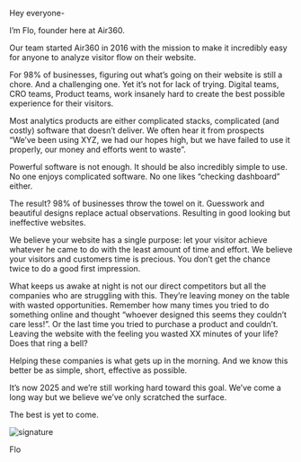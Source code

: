 Hey everyone-

I’m Flo, founder here at Air360.

Our team started Air360 in 2016 with the mission to make it incredibly easy for anyone to analyze visitor flow on their website.

For 98% of businesses, figuring out what’s going on their website is still a chore. And a challenging one. Yet it’s not for lack of trying. Digital teams, CRO teams, Product teams, work insanely hard to create the best possible experience for their visitors.

Most analytics products are either complicated stacks, complicated (and costly) software that doesn’t deliver. We often hear it from prospects “We’ve been using XYZ, we had our hopes high, but we have failed to use it properly, our money and efforts went to waste”.

Powerful software is not enough. It should be also incredibly simple to use. No one enjoys complicated software. No one likes “checking dashboard” either.

The result? 98% of businesses throw the towel on it. Guesswork and beautiful designs replace actual observations. Resulting in good looking but ineffective websites.

We believe your website has a single purpose: let your visitor achieve whatever he came to do with the least amount of time and effort. We believe your visitors and customers time is precious. You don’t get the chance twice to do a good first impression.

What keeps us awake at night is not our direct competitors but all the companies who are struggling with this. They’re leaving money on the table with wasted opportunities. Remember how many times you tried to do something online and thought “whoever designed this seems they couldn’t care less!”. Or the last time you tried to purchase a product and couldn’t. Leaving the website with the feeling you wasted XX minutes of your life? Does that ring a bell?

Helping these companies is what gets up in the morning. And we know this better be as simple, short, effective as possible.

It’s now 2025 and we’re still working hard toward this goal. We’ve come a long way but we believe we’ve only scratched the surface.

The best is yet to come.

<img src="/images/manifesto-sign.svg" className="w-40 h-auto" alt="signature"/>

Flo